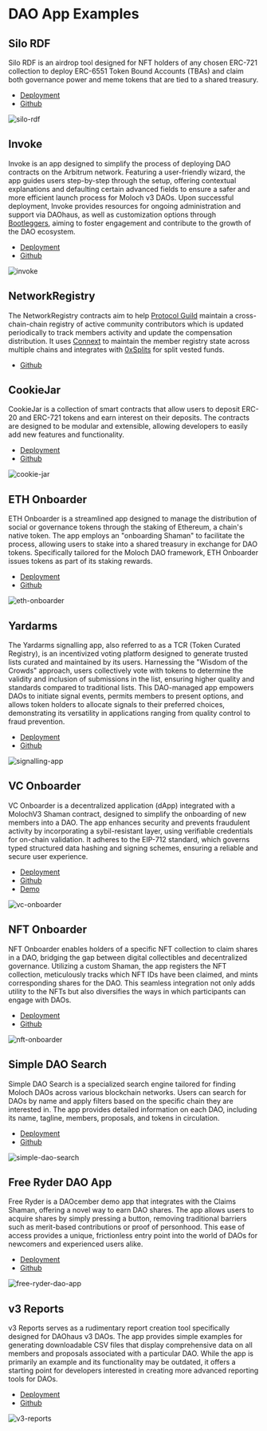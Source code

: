 # DAO App Examples

## Silo RDF

Silo RDF is an airdrop tool designed for NFT holders of any chosen ERC-721 collection to deploy ERC-6551 Token Bound Accounts (TBAs) and claim both governance power and meme tokens that are tied to a shared treasury.

- [Deployment](https://silo.haus/rdf/)
- [Github](https://github.com/SiloHaus)

![silo-rdf](https://github.com/HausDAO/monorepo/assets/522182/8f1fe65f-e2dd-4b93-804a-2692fd734db1)

## Invoke

Invoke is an app designed to simplify the process of deploying DAO contracts on the Arbitrum network. Featuring a user-friendly wizard, the app guides users step-by-step through the setup, offering contextual explanations and defaulting certain advanced fields to ensure a safer and more efficient launch process for Moloch v3 DAOs. Upon successful deployment, Invoke provides resources for ongoing administration and support via DAOhaus, as well as customization options through [Bootleggers](https://bootleggers.wtf/), aiming to foster engagement and contribute to the growth of the DAO ecosystem.

- [Deployment](https://invoke.haus/)
- [Github](https://github.com/0xBootleggers/invoke)

![invoke](https://github.com/HausDAO/monorepo/assets/522182/fd9d65b8-696b-4fc4-a0ef-109339bc86cb)

## NetworkRegistry

The NetworkRegistry contracts aim to help [Protocol Guild](https://protocol-guild.readthedocs.io/en/latest/) maintain a cross-chain-chain registry of active community contributors which is updated periodically to track members activity and update the compensation distribution. It uses [Connext](https://www.connext.network/) to maintain the member registry state across multiple chains and integrates with [0xSplits](https://splits.org/) for split vested funds.

- [Github](https://github.com/HausDAO/protocol-guildß)

## CookieJar

CookieJar is a collection of smart contracts that allow users to deposit ERC-20 and ERC-721 tokens and earn interest on their deposits. The contracts are designed to be modular and extensible, allowing developers to easily add new features and functionality.

- [Deployment](https://cookie-jar-alpha.vercel.app/)
- [Github](https://github.com/bitbeckers/cookiejar-contracts)

![cookie-jar](https://github.com/HausDAO/monorepo/assets/522182/461bf72c-6716-4f68-93bd-2e4b49903e1e)

## ETH Onboarder

ETH Onboarder is a streamlined app designed to manage the distribution of social or governance tokens through the staking of Ethereum, a chain's native token. The app employs an "onboarding Shaman" to facilitate the process, allowing users to stake into a shared treasury in exchange for DAO tokens. Specifically tailored for the Moloch DAO framework, ETH Onboarder issues tokens as part of its staking rewards.

- [Deployment](https://join.daohaus.fun/)
- [Github](https://github.com/HausDAO/example-simple-eth-onboarder)

![eth-onboarder](https://github.com/HausDAO/monorepo/assets/522182/9ef0400e-6a1c-4850-b57b-a11318d4151f)

## Yardarms

The Yardarms signalling app, also referred to as a TCR (Token Curated Registry), is an incentivized voting platform designed to generate trusted lists curated and maintained by its users. Harnessing the "Wisdom of the Crowds" approach, users collectively vote with tokens to determine the validity and inclusion of submissions in the list, ensuring higher quality and standards compared to traditional lists. This DAO-managed app empowers DAOs to initiate signal events, permits members to present options, and allows token holders to allocate signals to their preferred choices, demonstrating its versatility in applications ranging from quality control to fraud prevention.

- [Deployment](https://signal.daohaus.fun/)
- [Github](https://github.com/HausDAO/dh-signal-tcr-app)

![signalling-app](https://github.com/HausDAO/monorepo/assets/522182/b7aa3ca5-57cb-402b-aab1-629e159359ed)

## VC Onboarder

VC Onboarder is a decentralized application (dApp) integrated with a MolochV3 Shaman contract, designed to simplify the onboarding of new members into a DAO. The app enhances security and prevents fraudulent activity by incorporating a sybil-resistant layer, using verifiable credentials for on-chain validation. It adheres to the EIP-712 standard, which governs typed structured data hashing and signing schemes, ensuring a reliable and secure user experience.

- [Deployment](https://amused-rabbit.surge.sh/)
- [Github](https://github.com/santteegt/vconboarder-monorepo)
- [Demo](https://www.youtube.com/watch?v=r-Lx0txy6L8)

![vc-onboarder](https://github.com/HausDAO/monorepo/assets/522182/cd849bec-22f6-4b0d-b898-67cc6215b167)

## NFT Onboarder

NFT Onboarder enables holders of a specific NFT collection to claim shares in a DAO, bridging the gap between digital collectibles and decentralized governance. Utilizing a custom Shaman, the app registers the NFT collection, meticulously tracks which NFT IDs have been claimed, and mints corresponding shares for the DAO. This seamless integration not only adds utility to the NFTs but also diversifies the ways in which participants can engage with DAOs.

- [Deployment](https://onbrooder.daohaus.club/)
- [Github](https://github.com/HausDAO/dh-nftclaim-onboarder-app)

![nft-onboarder](https://github.com/HausDAO/monorepo/assets/522182/3b540dd1-94e1-45ed-9d13-fe55bd3648d8)

## Simple DAO Search

Simple DAO Search is a specialized search engine tailored for finding Moloch DAOs across various blockchain networks. Users can search for DAOs by name and apply filters based on the specific chain they are interested in. The app provides detailed information on each DAO, including its name, tagline, members, proposals, and tokens in circulation.

- [Deployment](https://simple-search.daohaus.club/)
- [Github](https://github.com/skuhlmann/dh-v3-simple-search)

![simple-dao-search](https://github.com/HausDAO/monorepo/assets/522182/ad473710-6438-4ac2-b6b4-4df93bcdd0c2)

## Free Ryder DAO App

Free Ryder is a DAOcember demo app that integrates with the Claims Shaman, offering a novel way to earn DAO shares. The app allows users to acquire shares by simply pressing a button, removing traditional barriers such as merit-based contributions or proof of personhood. This ease of access provides a unique, frictionless entry point into the world of DAOs for newcomers and experienced users alike.

- [Deployment](https://freeryder.daohaus.club/#/claim)
- [Github](https://github.com/HausDAO/free-ryder-dao)

![free-ryder-dao-app](https://github.com/HausDAO/monorepo/assets/522182/66761f4c-b2e4-46ac-8766-503a6f3e3ce2)

## v3 Reports

v3 Reports serves as a rudimentary report creation tool specifically designed for DAOhaus v3 DAOs. The app provides simple examples for generating downloadable CSV files that display comprehensive data on all members and proposals associated with a particular DAO. While the app is primarily an example and its functionality may be outdated, it offers a starting point for developers interested in creating more advanced reporting tools for DAOs.

- [Deployment](https://reports-demo.daohaus.club/)
- [Github](https://github.com/skuhlmann/dh-v3-reports)

![v3-reports](https://github.com/HausDAO/monorepo/assets/522182/aa19af0e-4032-468b-b28e-a3f052c4f53f)
